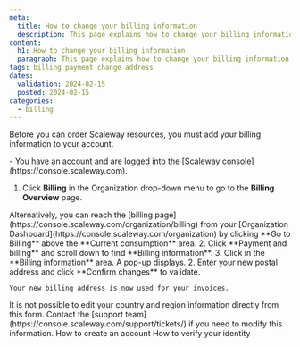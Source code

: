 ```yaml
---
meta:
  title: How to change your billing information
  description: This page explains how to change your billing information
content:
  h1: How to change your billing information
  paragraph: This page explains how to change your billing information
tags: billing payment change address
dates:
  validation: 2024-02-15
  posted: 2024-02-15
categories:
  - billing
---
```


Before you can order Scaleway resources, you must add your billing information to your account.

<Message type="requirement">
  - You have an account and are logged into the [Scaleway console](https://console.scaleway.com).
</Message>

1. Click **Billing** in the Organization drop-down menu to go to the **Billing Overview** page.
 <Message type="tip">
      Alternatively, you can reach the [billing page](https://console.scaleway.com/organization/billing) from your [Organization Dashboard](https://console.scaleway.com/organization) by clicking **Go to Billing** above the **Current consumption** area.
    </Message>
2. Click **Payment and billing** and scroll down to find **Billing information**.
3. Click <Icon name="edit" /> in the **Billing information** area. A pop-up displays.
2. Enter your new postal address and click **Confirm changes** to validate.

    Your new billing address is now used for your invoices.

<Message type="note">
  It is not possible to edit your country and region information directly from this form. Contact the [support team](https://console.scaleway.com/support/tickets/) if you need to modify this information.
</Message>



<Navigation title="See also">
  <PreviousButton to="/console/account/how-to/create-an-account">How to create an account</PreviousButton>
  <NextButton to="/console/account/how-to/verify-identity">How to verify your identity</NextButton>
</Navigation>
